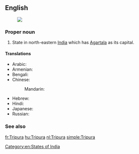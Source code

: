 ==English==
{{wikipedia}}
[[Image:Tripura in India (disputed hatched).svg|thumb|]]
===Proper noun===
{{en-proper noun}}

# State in north-eastern [[India]] which has [[Agartala]] as its capital.

====Translations====
{{trans-top|state}}
* Arabic: {{t|ar|ترايبورا|f|tr=tribuura}}
* Armenian: {{t-|hy|Տրիպուրա|tr=Tripura}}
* Bengali: {{t|bn|ত্রিপুরা|sc=Beng|xs=Bengali}}
* Chinese:
*: Mandarin: {{t|cmn|特里普拉邦|tr=Tèlǐpǔlā-bāng|sc=Hani}}
{{trans-mid}}
* Hebrew: {{t|he|טריפורה}}
* Hindi: {{t|hi|त्रिपुरा|tr=tripurā|xs=Hindi}}
* Japanese: {{t|ja|トリプラ|tr=Toripura}}
* Russian: {{t|ru|Трипура|f|tr=Tripúra}}
{{trans-bottom}}

===See also===
{{list|en|states of India}}

[[Category:en:States of India]]

[[fr:Tripura]]
[[hu:Tripura]]
[[nl:Tripura]]
[[simple:Tripura]]